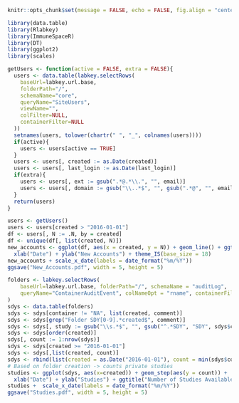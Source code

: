 ```r
knitr::opts_chunk$set(message = FALSE, echo = FALSE, fig.align = "center", fig.width = 12)
```
```r
library(data.table)
library(Rlabkey)
library(ImmuneSpaceR)
library(DT)
library(ggplot2)
library(scales)
```


```r
getUsers <- function(active = FALSE, extra = FALSE){
  users <- data.table(labkey.selectRows(
    baseUrl=labkey.url.base,
    folderPath="/",
    schemaName="core",
    queryName="SiteUsers",
    viewName="",
    colFilter=NULL,
    containerFilter=NULL
  ))
  setnames(users, tolower(chartr(" ", "_", colnames(users))))
  if(active){
    users <- users[active == TRUE]
  }
  users <- users[, created := as.Date(created)]
  users <- users[, last_login := as.Date(last_login)]
  if(extra){
    users <- users[, ext := gsub(".*@.*\\.", "", email)]
    users <- users[, domain := gsub("\\..*$", "", gsub(".*@", "", email))]
  }
  return(users)
}
```
```r
users <- getUsers()
users <- users[created > "2016-01-01"]
df <- users[, N := .N, by = created]
df <- unique(df[, list(created, N)])
new_accounts <- ggplot(df, aes(x = created, y = N)) + geom_line() + ggtitle("New Accounts Over Time") + 
  xlab("Date") + ylab("New Accounts") + theme_IS(base_size = 18)
new_accounts + scale_x_date(labels = date_format("%m/%Y"))
ggsave("New_Accounts.pdf", width = 5, height = 5)
```

```r
folders <- labkey.selectRows(
    baseUrl=labkey.url.base, folderPath="/", schemaName = "auditLog",
    queryName="ContainerAuditEvent", colNameOpt = "rname", containerFilter = "AllFolders"
)
sdys <- data.table(folders)
sdys <- sdys[container != "NA", list(created, comment)]
sdys <- sdys[grep("Folder SDY[0-9].*created$", comment)]
sdys <- sdys[, study := gsub("\\s.*$", "", gsub("^.*SDY", "SDY", sdys$comment))]
sdys <- sdys[order(created)]
sdys[, count := 1:nrow(sdys)]
sdys <- sdys[created >= "2016-01-01"]
sdys <- sdys[,list(created, count)]
sdys <- rbind(list(created = as.Date("2016-01-01"), count = min(sdys$count)), sdys, list(created = Sys.Date(), count = max(sdys$count)))
# Based on folder creation -> counts private studies
studies <- ggplot(sdys, aes(x=created)) + geom_step(aes(y = count)) +
  xlab("Date") + ylab("Studies") + ggtitle("Number of Studies Available") + theme_IS(base_size = 18)
studies +  scale_x_date(labels = date_format("%m/%Y"))
ggsave("Studies.pdf", width = 5, height = 5)
```


